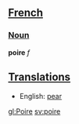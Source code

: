 ==[[French]]==
===[[Noun]]===
'''poire''' ''f''

==[[Translation]]s==
*English: [[pear]]

[[gl:Poire]]
[[sv:poire]]